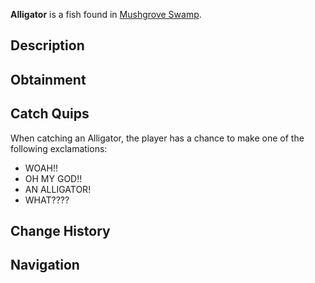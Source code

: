 {{FishInfobox
|image          = Alligator.png
|rarity         = Legendary
|sea            = First Sea
|location       = [[Mushgrove Swamp]]
|sublocation    = 
|sources        = Fishing Rod
|radar_location = 
|prog_speed     = -20
|xp             = 400
|weather        = 
|time           = Night
|season         = Spring
|bait           = Fish Head
|base_weight    = 300
|base_value     = 700
|weight_range   = 150
|base_chance    = 0.9
|base_resil     = 15
}}
'''Alligator''' is a {{Rarity|Legendary}} fish found in [[Mushgrove Swamp]].

== Description ==
{{Description|The Alligator is a massive, fearsome reptile known for its powerful bite and armoured body. Found in Mushgrove Swamp, Alligators are the apex predator with a stealthy and ambush-based hunting style.|Bestiary Entry}}

== Obtainment ==
{{Description|Found in Mushgrove Swamp during the night.|Bestiary Hint}}
{{Fish Availability|
Mushgrove Swamp
|top_rods      = 
Leviathan's Fang Rod\44067.18\187379.99;
Free Spirit Rod\33666.91\179603.93;
Trident Rod\32716.89\174535.81;
Ethereal Prism Rod\32384.62\114510.21;
Seraphic Rod\30821.3\115556.66;
Resourceful Rod\25060.96\90095.68;
Destiny Rod\26206.88\93286.45;
Heaven's Rod\23281.51\97794.52;
No-Life Rod\30477.56\125294.77;
Rod Of The Depths\25335.52\97120.01;
Rod Of The Forgotten Fang\28591.37\108488.84;
Rod Of The Zenith\26978.84\99269.09;
Challenger's Rod\27399.93\109598.69;
Rod Of The Exalted One\25403.08\93503.09;
Zeus Rod\24393.53\99268.65;
Verdant Shear Rod\23739.62\98280.54;
Blazebringer Rod\23232.76\94993.92;
Depthseeker Rod\21980\93642.71;
Avalanche Rod\19672.53\83557.83;
Volcanic Rod\19014.52\78430.88;
Steady Rod\6172.94\28375.25
|recommended   = Trident Rod
}}

== Catch Quips ==
When catching an Alligator, the player has a chance to make one of the following exclamations:
* WOAH!!
* OH MY GOD!!
* AN ALLIGATOR!
* WHAT????

== Change History ==
{{Change History|{{subst:Current Version}}}}

== Navigation ==
{{Fish Navbox|Mushgrove Swamp}}